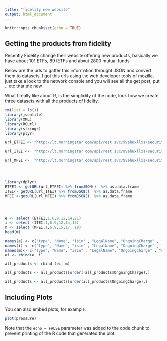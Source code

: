 ```yaml
---
title: "fidelity new website"
output: html_document
---
```


```r
knitr::opts_chunk$set(echo = TRUE)
```

## Getting the products from fidelity

Recently Fidelity change their website offering new products, basically we have about 101 ETFs, 89 IETFs and about 2800 mutual funds

Below are the urls to gatter this information throught JSON and convert them to datasets, 
I got this urls using the web developer tools of mozilla, just take a look to the network console and you will see all the get post, put .. etc that the new 

What I really like about R, is the simpliclity of the code, look how we create three datasets with all the products of fidelity.



```r

rm(list = ls())
library(jsonlite) 
library(XML)
library(RCurl)
library(stringr)
library(plyr)

url_ETFEI <- "http://lt.morningstar.com/api/rest.svc/9vehuxllxs/security/screener?page=1&pageSize=1000&sortOrder=LegalName%20asc&outputType=json&version=1&languageId=en-GB&currencyId=GBP&universeIds=ETEXG$XLON_3518|ETALL$$ALL_3518&securityDataPoints=SecId|Name|TenforeId|holdingTypeId|isin|sedol|QR_MonthDate|LegalName|Yield_M12|OngoingCharge|StarRatingM255|CustomCategoryId3Name|CollectedSRRI|QR_GBRReturnM12_5|QR_GBRReturnM12_4|QR_GBRReturnM12_3|QR_GBRReturnM12_2|QR_GBRReturnM12_1|CustomMinimumPurchaseAmount|GBRReturnM0|GBRReturnM12|GBRReturnM36|GBRReturnM60|GBRReturnM120&subUniverseId=ETFEI"

url_ITEI <-  "http://lt.morningstar.com/api/rest.svc/9vehuxllxs/security/screener?page=1&pageSize=1000&sortOrder=LegalName%20asc&outputType=json&version=1&languageId=en-GB&currencyId=GBP&universeIds=FCGBR%24%24ALL_3519&securityDataPoints=SecId%7CName%7CTenforeId%7CholdingTypeId%7Cisin%7Csedol%7CQR_MonthDate%7CLegalName%7CYield_M12%7CAnnualReportOngoingCharge%7CStarRatingM255%7CCustomCategoryId3Name%7CQR_GBRReturnM12_5%7CQR_GBRReturnM12_4%7CQR_GBRReturnM12_3%7CQR_GBRReturnM12_2%7CQR_GBRReturnM12_1%7CCustomMinimumPurchaseAmount%7CGBRReturnM0%7CGBRReturnM12%7CGBRReturnM36%7CGBRReturnM60%7CGBRReturnM120&filters=&term=&subUniverseId=ITEI"

url_MFEI <-  "http://lt.morningstar.com/api/rest.svc/9vehuxllxs/security/screener?page=1&pageSize=3000&sortOrder=LegalName%20asc&outputType=json&version=1&languageId=en-GB&currencyId=GBP&universeIds=FOGBR%24%24ALL_3521&securityDataPoints=SecId%7CName%7CTenforeId%7CholdingTypeId%7Cisin%7Csedol%7CCustomAttributes1%7CCustomAttributes2%7CCustomExternalURL1%7CCustomExternalURL2%7CCustomExternalURL3%7CCustomIsClosed%7CCustomIsFavourite%7CCustomIsRecommended%7CQR_MonthDate%7CLegalName%7CCustomBuyFee%7CYield_M12%7COngoingCharge%7CCustomCategoryId3Name%7CStarRatingM255%7CQR_GBRReturnM12_5%7CQR_GBRReturnM12_4%7CQR_GBRReturnM12_3%7CQR_GBRReturnM12_2%7CQR_GBRReturnM12_1%7CCustomMinimumPurchaseAmount%7CCustomValue2%7CCustomAdditionalBuyFee%7CCustomSellFee%7CGBRReturnM0%7CGBRReturnM12%7CGBRReturnM36%7CGBRReturnM60%7CGBRReturnM120&filters=&term=&subUniverseId=MFEI"




library(dplyr)
ETFEI <- getURL(url_ETFEI) %>% fromJSON()  %>% as.data.frame
ITEI<- getURL(url_ITEI) %>% fromJSON()  %>% as.data.frame
MFEI <-getURL(url_MFEI) %>% fromJSON()  %>% as.data.frame




e <- select (ETFEI,1,6,9,12,14,21)
i <- select (ITEI,1,6,9,12,14,16)
m <- select (MFEI,1,6,9,15,17, 18)
head(m)

names(e) <- c("type", "Name", "isin" , "LegalName", "OngoingCharge" , "category")
names(i) <- c("type", "Name", "isin" , "LegalName", "OngoingCharge" , "category")
names(m)<- c("type", "Name", "isin" , "LegalName", "OngoingCharge" , "category")
ei <- rbind(e, i) 

all_products <- rbind (ei, m)

all_products <- all_products[order(-all_products$OngoingCharge),] 

all_products <- all_products[order(all_products$OngoingCharge),] 

```

## Including Plots

You can also embed plots, for example:

```r
plot(pressure)
```

Note that the `echo = FALSE` parameter was added to the code chunk to prevent printing of the R code that generated the plot.
